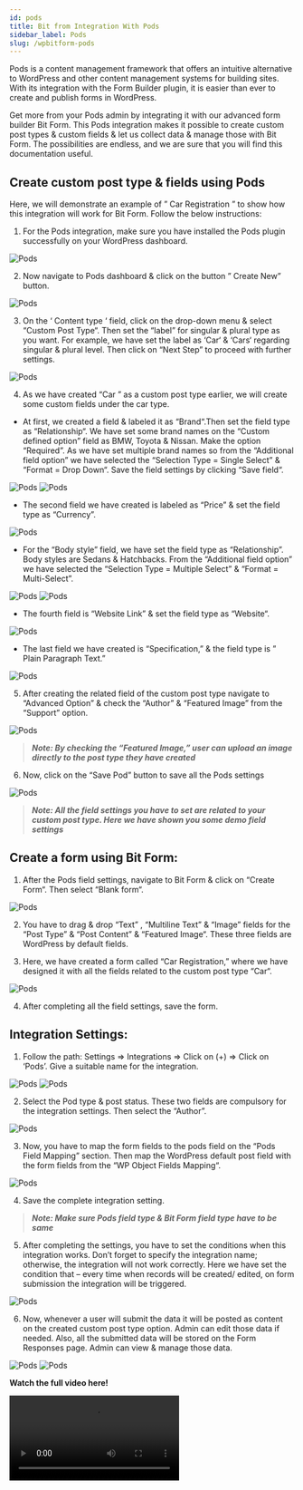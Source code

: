 ```yaml
---
id: pods
title: Bit from Integration With Pods 
sidebar_label: Pods
slug: /wpbitform-pods
---
```



Pods is a content management framework that offers an intuitive alternative to WordPress and other content management systems for building sites. With its integration with the Form Builder plugin, it is easier than ever to create and publish forms in WordPress.

Get more from your Pods admin by integrating it with our advanced form builder Bit Form. This Pods integration makes it possible to create custom post types & custom fields & let us collect data & manage those with Bit Form. The possibilities are endless, and we are sure that you will find this documentation useful.

## Create custom post type & fields using Pods 
Here, we will demonstrate an example of ” Car Registration ” to show how this integration will work for Bit Form. Follow the below instructions:

1. For the Pods integration, make sure you have installed the Pods plugin successfully on your WordPress dashboard.

 <Image src="Pods-Integration/1. Pods Plugin" alt="Pods" w="1020" h="400" />

2. Now navigate to Pods dashboard & click on the button ” Create New” button.

 <Image src="Pods-Integration/2. Create new" alt="Pods" w="1020" h="350" />

3. On the ‘ Content type ‘ field, click on the drop-down menu & select “Custom Post Type“. Then set the “label”  for singular & plural type as you want. For example, we have set the label as ‘Car‘ & ‘Cars‘ regarding singular & plural level. Then click on “Next Step” to proceed with further settings.

 <Image src="Pods-Integration/3. Create Post type" alt="Pods" w="1020" h="350" />

4. As we have created “Car ” as a custom post type earlier, we will create some custom fields under the car type.

  - At first, we created a field & labeled it as “Brand“.Then set the field type as “Relationship“. We have set some brand names on the “Custom defined option” field as BMW, Toyota & Nissan. Make the option “Required”. As we have set multiple brand names so from the “Additional field option” we have selected the “Selection Type = Single Select” & “Format = Drop Down“. Save the field settings by clicking “Save field“.   

 <Image src="Pods-Integration/4. Field1" alt="Pods" w="1504" h="400" />

 <Image src="Pods-Integration/5. Field1.1" alt="Pods" w="1504" h="400" />

  - The second field we have created is labeled as “Price” & set the field type as “Currency”.

 <Image src="Pods-Integration/6. Field2" alt="Pods" w="1504" h="400" />

  - For the “Body style” field, we have set the field type as “Relationship”. Body styles are Sedans & Hatchbacks. From the “Additional field option” we have selected the “Selection Type = Multiple Select” & “Format = Multi-Select”.

 <Image src="Pods-Integration/7. Field3" alt="Pods" w="1504" h="350" />

 <Image src="Pods-Integration/8. Field3.1" alt="Pods" w="1504" h="350" />

 - The fourth field is “Website Link” & set the field type as “Website“. 

 <Image src="Pods-Integration/9. Field4" alt="Pods" w="1504" h="300" />

 - The last field we have created is “Specification,” & the field type is ” Plain Paragraph Text.”

 <Image src="Pods-Integration/10. Field5" alt="Pods" w="1504" h="350" />

5.  After creating the related field of the custom post type navigate to “Advanced Option” & check the “Author” & “Featured Image” from the “Support” option.

 <Image src="Pods-Integration/Support" alt="Pods" w="1504" h="350" />

 > ***Note: By checking the  “Featured Image,” user can upload an image directly to the post type they have created***

6.  Now, click on the “Save Pod” button to save all the Pods settings

 <Image src="Pods-Integration/11. Save Pod" alt="Pods" w="1504" h="350" />

> ***Note: All the field settings you have to set are related to your custom post type. Here we have shown you some demo field settings***

## Create a form using Bit Form:
1. After the Pods field settings, navigate to Bit Form & click on “Create Form“. Then select “Blank form“. 

 <Image src="Pods-Integration/12. Create Form" alt="Pods" w="1504" h="300" />

2. You have to drag & drop “Text” , “Multiline Text” & “Image”  fields for the “Post Type” & “Post Content” & “Featured Image“. These three fields are WordPress by default fields.

3. Here, we have created a form called “Car Registration,” where we have designed it with all the fields related to the custom post type “Car“.

 <Image src="Pods-Integration/13. Car registration form" alt="Pods" w="1504" h="350" />

4. After completing all the field settings, save the form.

## Integration Settings:
1.  Follow the path: Settings => Integrations =>  Click on (+) => Click on ‘Pods’. Give a suitable name for the integration. 

 <Image src="Pods-Integration/14. Settings to integration" alt="Pods" w="1504" h="350" />

 <Image src="Pods-Integration/15. Select Pods" alt="Pods" w="1504" h="350" />

2. Select the Pod type & post status. These two fields are compulsory for the integration settings. Then select the “Author”. 

 <Image src="Pods-Integration/16. Integration name" alt="Pods" w="1504" h="300" />

3. Now, you have to map the form fields to the pods field on the “Pods Field Mapping” section. Then map the WordPress default post field with the form fields from the “WP Object Fields Mapping“.

 <Image src="Pods-Integration/17. Map" alt="Pods" w="1504" h="350" />

4. Save the complete integration setting.

> ***Note: Make sure Pods field type & Bit Form field type have to be same***

5. After completing the settings, you have to set the conditions when this integration works. Don’t forget to specify the integration name; otherwise, the integration will not work correctly. Here we have set the condition that – every time when records will be created/ edited, on form submission the integration will be triggered.

 <Image src="Pods-Integration/18. CL" alt="Pods" w="1504" h="350" />

6. Now, whenever a user will submit the data it will be posted as content on the created custom post type option. Admin can edit those data if needed. Also, all the submitted data will be stored on the Form Responses page. Admin can view & manage those data.

 <Image src="Pods-Integration/19. Responses" alt="Pods" w="1504" h="250" />

 <Image src="Pods-Integration/20. Responses on post" alt="Pods" w="1504" h="350" />

**Watch the full video here!**

<Video youtube src="https://youtu.be/81Uu2Rbmm0Y" />